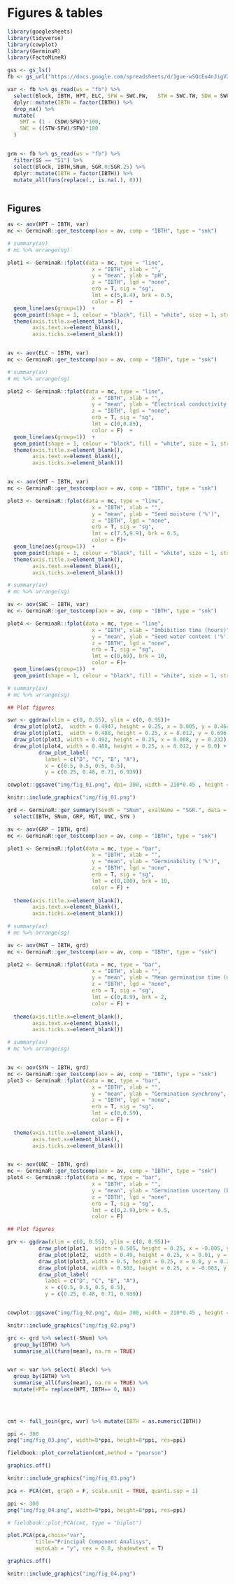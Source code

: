 # Figures & tables

```r

library(googlesheets)
library(tidyverse)
library(cowplot)
library(GerminaR)
library(FactoMineR)

gss <- gs_ls()
fb <- gs_url("https://docs.google.com/spreadsheets/d/1gue-wSQcEu4nJigVZdUWsTfIIzhtxpDRdWAQiEHgKak/edit#gid=1437032568") 

var <- fb %>% gs_read(ws = "fb") %>% 
  select(Block, IBTH, HPT, ELC, SFW = SWC.FW,	STW = SWC.TW, SDW = SWC.DW) %>% 
  dplyr::mutate(IBTH = factor(IBTH)) %>% 
  drop_na() %>% 
  mutate(
    SMT = (1 - (SDW/SFW))*100,
    SWC = ((STW-SFW)/SFW)*100
  )


grm <- fb %>% gs_read(ws = "fb") %>% 
  filter(SS == "S1") %>% 
  select(Block, IBTH,SNum, SGR.0:SGR.25) %>% 
  dplyr::mutate(IBTH = factor(IBTH)) %>%
  mutate_all(funs(replace(., is.na(.), 0)))
  
```


## Figures

```r

av <- aov(HPT ~ IBTH, var)
mc <- GerminaR::ger_testcomp(aov = av, comp = "IBTH", type = "snk")

# summary(av)
# mc %>% arrange(sg)

plot1 <- GerminaR::fplot(data = mc, type = "line",
                           x = "IBTH", xlab = "",
                           y = "mean", ylab = "pH",
                           z = "IBTH", lgd = "none", 
                           erb = T, sig = "sg", 
                           lmt = c(5,8.4), brk = 0.5, 
                           color = F)  + 
  geom_line(aes(group=1))  +
  geom_point(shape = 1, colour = "black", fill = "white", size = 1, stroke = 0.5)+
  theme(axis.title.x=element_blank(),
        axis.text.x=element_blank(),
        axis.ticks.x=element_blank())


av <- aov(ELC ~ IBTH, var)
mc <- GerminaR::ger_testcomp(aov = av, comp = "IBTH", type = "snk")

# summary(av)
# mc %>% arrange(sg)

plot2 <- GerminaR::fplot(data = mc, type = "line",
                           x = "IBTH", xlab = "",
                           y = "mean", ylab = "Electrical conductivity (dS.m^{-1})",
                           z = "IBTH", lgd = "none", 
                           erb = T, sig = "sg", 
                           lmt = c(0,0.85), 
                           color = F)  + 
  geom_line(aes(group=1))  +
  geom_point(shape = 1, colour = "black", fill = "white", size = 1, stroke = 0.5)+
  theme(axis.title.x=element_blank(),
        axis.text.x=element_blank(),
        axis.ticks.x=element_blank())


av <- aov(SMT ~ IBTH, var)
mc <- GerminaR::ger_testcomp(aov = av, comp = "IBTH", type = "snk")

plot3 <- GerminaR::fplot(data = mc, type = "line",
                           x = "IBTH", xlab = "",
                           y = "mean", ylab = "Seed moisture ('%')",
                           z = "IBTH", lgd = "none", 
                           erb = T, sig = "sg", 
                           lmt = c(7.5,9.9), brk = 0.5, 
                           color = F)+ 
  geom_line(aes(group=1))  +
  geom_point(shape = 1, colour = "black", fill = "white", size = 1, stroke = 0.5)+
  theme(axis.title.x=element_blank(),
        axis.text.x=element_blank(),
        axis.ticks.x=element_blank())

# summary(av)
# mc %>% arrange(sg)

av <- aov(SWC ~ IBTH, var)
mc <- GerminaR::ger_testcomp(aov = av, comp = "IBTH", type = "snk")

plot4 <- GerminaR::fplot(data = mc, type = "line",
                           x = "IBTH", xlab = "Imbibition time (hours)",
                           y = "mean", ylab = "Seed water content ('%')",
                           z = "IBTH", lgd = "none", 
                           erb = T, sig = "sg", 
                           lmt = c(0,69), brk = 10, 
                           color = F)+ 
  geom_line(aes(group=1))  +
  geom_point(shape = 1, colour = "black", fill = "white", size = 1, stroke = 0.5)

# summary(av)
# mc %>% arrange(sg)

## Plot figures

swr <- ggdraw(xlim = c(0, 0.55), ylim = c(0, 0.95))+
  draw_plot(plot2,  width = 0.4947, height = 0.25, x = 0.005, y = 0.464) +
  draw_plot(plot1,  width = 0.488, height = 0.25, x = 0.012, y = 0.696 ) +
  draw_plot(plot3, width = 0.492, height = 0.25, x = 0.008, y = 0.232) +
  draw_plot(plot4, width = 0.488, height = 0.25, x = 0.012, y = 0.0) +
          draw_plot_label(
            label = c("D", "C", "B", "A"), 
            x = c(0.5, 0.5, 0.5, 0.5), 
            y = c(0.25, 0.48, 0.71, 0.939))

cowplot::ggsave("img/fig_01.png", dpi= 300, width = 210*0.45 , height = 297*0.9, units = "mm")

knitr::include_graphics("img/fig_01.png")

```



```r

grd <- GerminaR::ger_summary(SeedN = "SNum", evalName = "SGR.", data = grm) %>% 
  select(IBTH, SNum, GRP, MGT, UNC, SYN )

av <- aov(GRP ~ IBTH, grd)
mc <- GerminaR::ger_testcomp(aov = av, comp = "IBTH", type = "snk")

plot1 <- GerminaR::fplot(data = mc, type = "bar",
                           x = "IBTH", xlab = "",
                           y = "mean", ylab = "Germinability ('%')",
                           z = "IBTH", lgd = "none", 
                           erb = T, sig = "sg", 
                           lmt = c(0,100), brk = 10,
                           color = F) +
  
  theme(axis.title.x=element_blank(),
        axis.text.x=element_blank(),
        axis.ticks.x=element_blank())

# summary(av)
# mc %>% arrange(sg)

av <- aov(MGT ~ IBTH, grd)
mc <- GerminaR::ger_testcomp(aov = av, comp = "IBTH", type = "snk")

plot2 <- GerminaR::fplot(data = mc, type = "bar",
                           x = "IBTH", xlab = "",
                           y = "mean", ylab = "Mean germination time (days)",
                           z = "IBTH", lgd = "none", 
                           erb = T, sig = "sg", 
                           lmt = c(0,8.9), brk = 2,
                           color = F) +
  
  theme(axis.title.x=element_blank(),
        axis.text.x=element_blank(),
        axis.ticks.x=element_blank())

# summary(av)
# mc %>% arrange(sg)


av <- aov(SYN ~ IBTH, grd)
mc <- GerminaR::ger_testcomp(aov = av, comp = "IBTH", type = "snk")
plot3 <- GerminaR::fplot(data = mc, type = "bar",
                           x = "IBTH", xlab = "",
                           y = "mean", ylab = "Germination synchrony",
                           z = "IBTH", lgd = "none", 
                           erb = T, sig = "sg", 
                           lmt = c(0,0.59),
                           color = F) +
  
  theme(axis.title.x=element_blank(),
        axis.text.x=element_blank(),
        axis.ticks.x=element_blank())


av <- aov(UNC ~ IBTH, grd)
mc <- GerminaR::ger_testcomp(aov = av, comp = "IBTH", type = "snk")
plot4 <- GerminaR::fplot(data = mc, type = "bar",
                           x = "IBTH", xlab = "",
                           y = "mean", ylab = "Germination uncertany (bits)",
                           z = "IBTH", lgd = "none", 
                           erb = T, sig = "sg", 
                           lmt = c(0,2.9),brk = 0.5,
                           color = F)

## Plot figures

grv <- ggdraw(xlim = c(0, 0.55), ylim = c(0, 0.95))+
          draw_plot(plot1,  width = 0.505, height = 0.25, x = -0.005, y = 0.697) +
          draw_plot(plot2,  width = 0.49, height = 0.25, x = 0.01, y = 0.464) +
          draw_plot(plot3, width = 0.5, height = 0.25, x = 0.0, y = 0.232) +
          draw_plot(plot4, width = 0.503, height = 0.25, x = -0.003, y = 0.0) +
          draw_plot_label(
            label = c("D", "C", "B", "A"), 
            x = c(0.5, 0.5, 0.5, 0.5), 
            y = c(0.25, 0.48, 0.71, 0.939))


cowplot::ggsave("img/fig_02.png", dpi= 300, width = 210*0.45 , height = 297*0.9, units = "mm")

knitr::include_graphics("img/fig_02.png")


```


```r

grc <- grd %>% select(-SNum) %>% 
  group_by(IBTH) %>% 
  summarise_all(funs(mean), na.rm = TRUE)


wvr <- var %>% select(-Block) %>% 
  group_by(IBTH) %>% 
  summarise_all(funs(mean), na.rm = TRUE) %>% 
  mutate(HPT= replace(HPT, IBTH== 0, NA))
  
  


cmt <- full_join(grc, wvr) %>% mutate(IBTH = as.numeric(IBTH))

ppi <- 300
png("img/fig_03.png", width=8*ppi, height=8*ppi, res=ppi)

fieldbook::plot_correlation(cmt,method = "pearson")

graphics.off()

knitr::include_graphics("img/fig_03.png")

```

```r

pca <- PCA(cmt, graph = F, scale.unit = TRUE, quanti.sup = 1)

ppi <- 300
png("img/fig_04.png", width=8*ppi, height=8*ppi, res=ppi)

# fieldbook::plot_PCA(cmt, type = "biplot")

plot.PCA(pca,choix="var",
         title="Principal Component Analisys",
         autoLab = "y", cex = 0.8, shadowtext = T)

graphics.off()

knitr::include_graphics("img/fig_04.png")

```



